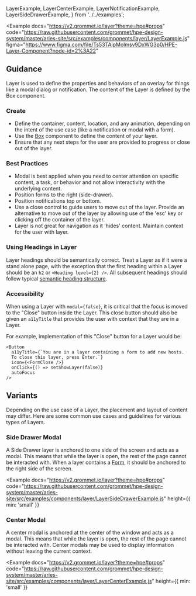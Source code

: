  LayerExample,
  LayerCenterExample,
  LayerNotificationExample,
  LayerSideDrawerExample,
} from '../../examples';

<Example
  docs="https://v2.grommet.io/layer?theme=hpe#props"
  code="https://raw.githubusercontent.com/grommet/hpe-design-system/master/aries-site/src/examples/components/layer/LayerExample.js"
  figma="https://www.figma.com/file/Ts53TAipMolmsv9DxWG3p0/HPE-Layer-Component?node-id=2%3A22"
>
  <LayerExample />
</Example>

## Guidance

Layer is used to define the properties and behaviors of an overlay for things like a modal dialog or notification. The content of the Layer is defined by the Box component.

### Create

- Define the container, content, location, and any animation, depending on the intent of the use case (like a notification or modal with a form).
- Use the [Box](/components/box) component to define the content of your layer.
- Ensure that any next steps for the user are provided to progress or close out of the layer.

### Best Practices

- Modal is best applied when you need to center attention on specific content, a task, or behavior and not allow interactivity with the underlying content.
- Position forms to the right (side-drawer).
- Position notifications top or bottom.
- Use a close control to guide users to move out of the layer. Provide an alternative to move out of the layer by allowing use of the 'esc' key or clicking off the container of the layer.
- Layer is not great for navigation as it 'hides' content. Maintain context for the user with layer.

### Using Headings in Layer

Layer headings should be semantically correct. Treat a Layer as if it were a stand alone page, with the exception that the first heading within a Layer should be an `h2` or `<Heading level={2} />`. All subsequent headings should follow typical [semantic heading structure](/foundation/typography#semantic-usage-of-heading-levels).

### Accessibility

When using a Layer with `modal={false}`, it is critical that the focus is moved to the "Close" button inside the Layer. This close button should also be given an `a11yTitle` that provides the user with context that they are in a Layer.

For example, implementation of this "Close" button for a Layer would be:

```
<Button 
  a11yTitle={`You are in a layer containing a form to add new hosts. 
  To close this layer, press Enter.`}
  icon={<FormClose />} 
  onClick={() => setShowLayer(false)}
  autoFocus
/>
```

## Variants

Depending on the use case of a Layer, the placement and layout of content may differ. Here are some common use cases and guidelines for various types of Layers.

### Side Drawer Modal

A Side Drawer layer is anchored to one side of the screen and acts as a modal. This means that while the layer is open, the rest of the page cannot be interacted with. When a layer contains a [Form](/templates/forms), it should be anchored to the right side of the screen.

<Example
  docs="https://v2.grommet.io/layer?theme=hpe#props"
  code="https://raw.githubusercontent.com/grommet/hpe-design-system/master/aries-site/src/examples/components/layer/LayerSideDrawerExample.js"
  height={{ min: 'small' }}
>
  <LayerSideDrawerExample />
</Example>

### Center Modal

A center modal is anchored at the center of the window and acts as a modal. This means that while the layer is open, the rest of the page cannot be interacted with. Center modals may be used to display information without leaving the current context.

<Example
  docs="https://v2.grommet.io/layer?theme=hpe#props"
  code="https://raw.githubusercontent.com/grommet/hpe-design-system/master/aries-site/src/examples/components/layer/LayerCenterExample.js"
  height={{ min: 'small' }}
>
  <LayerCenterExample />
</Example>
